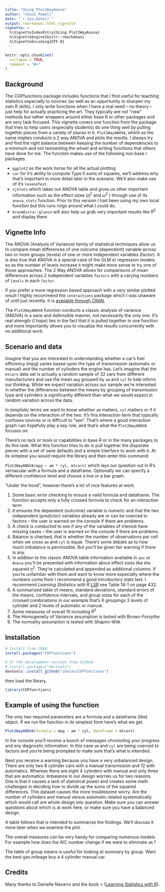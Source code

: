 ```yaml
---
title: "Using Plot2WayAnova"
author: "Chuck Powell"
date: "`r Sys.Date()`"
output: rmarkdown::html_vignette
vignette: >
  %\VignetteIndexEntry{Using Plot2WayAnova}
  %\VignetteEngine{knitr::rmarkdown}
  %\VignetteEncoding{UTF-8}
---
```


```r
knitr::opts_chunk$set(
  collapse = TRUE,
  comment = "#>"
)
```

## Background
The CGPfunctions package includes functions that I find useful for teaching
statistics especially to novices (as well as an opportunity to sharpen my own R
skills). I only write functions when I have a real need -- no theory -- just
help for actually practicing the art. They typically are not "new" methods but
rather wrappers around either base R or other packages and are very task
focused. This vignette covers one function from the package that tries to help
users (especially students) do one thing well by pulling together pieces from a
variety of places in `R`. `Plot2WayANOVA`, which as the name implies conducts a
2 way ANOVA and plots the results. I always try and find the right balance
between keeping the number of dependencies to a minimum and not reinventing the
wheel and writing functions that others have done for me. The function makes use
of the following non base r packages.

 - `ggplot2` as the work horse for all the actual plotting 
 - `car` for it's ability to compute Type II sums of squares, we'll address why
that's important in more detail later in the scenario. We'll also make use of
it's `leveneTest`.
 - `sjstats` which takes out ANOVA table and gives us other important
information such as the effect sizes ($\eta^2$ and $\omega^2$ ) through use of
its `anova_stats` function. Prior to this version I had been using my own local
function but this runs rings around what I could do.
 - `broomExtra::glance` will also help us grab very important results like $R^2$
and display them

## Vignette Info

The ANOVA (Analysis of Variance) family of statistical techniques allow us to
compare mean differences of one outcome (dependent) variable across two or more
groups (levels) of one or more independent variables (factor). It is also true
that ANOVA is a special case of the GLM or regression models so as the number of
levels increase it might make more sense to try one of those approaches. The 2
Way ANOVA allows for comparisons of mean differences across 2 independent
variables `factors` with a varying numbers of `levels` in each `factor`.

If you prefer a more regression based approach with a very similar plotted
result I highly recommend the `interactions` package which I was unaware of
until just recently.  It is [available through CRAN](https://cran.r-project.org/web/packages/interactions/index.html).

The `Plot2WayANOVA` function conducts a classic analysis of variance (ANOVA) in
a sane and defensible manner, not necessarily the only one. It's real strength
(*I hope*) lies in the fact that it is pulled together in one function and more
importantly allows you to visualize the results concurrently with no additional
work.

## Scenario and data

Imagine that you are interested in understanding whether a car's fuel efficiency
(mpg) varies based upon the type of transmission (automatic or manual) and the
number of cylinders the engine has. Let's imagine that the `mtcars` data set is
actually a random sample of 32 cars from different manufacturers and use the
mean `mpg` grouped by `am` and `cyl` to help inform our thinking. While we
expect variation across our sample we're interested in whether the differences
between the means by grouping of transmission type and cylinders is
significantly different than what we would expect in random variation across the
data.

In simplistic terms we want to know whether `am` matters, `cyl` matters or if it
depends on the interaction of the two. It's this interaction term that typically
confuses novices or is difficult to "see". That's where a good interaction graph
can hopefully play a key role, and that's what the `Plot2WayANOVA` focuses on.

There's no lack or tools or capabilities in base R or in the many packages to do
this task. What this function tries to do is pull together the disparate pieces
with a set of sane defaults and a simple interface to work with it. At its
simplest you would require the library and then enter this command:

`Plot2WayANOVA(mpg ~ am * cyl, mtcars)` which lays our question out in R's
vernacular with a formula and a dataframe. Optionally we can specify a different
confidence level and choose a line or a bar graph.

"Under the hood", however there's a lot of nice features at work.

 1. Some basic error checking to ensure a valid formula and dataframe. The
    function accepts only a fully crossed formula to check for an interaction 
    term 
 1. It ensures the dependent (outcome) variable is numeric and that the two
    independent (predictor) variables already are or can be coerced to factors
    – the user is warned on the console if there are problems.
 1. A check is conducted to see if any of the variables of interest have 
    missing cases – the user is warned on the console if there are problems.
 1. Balance is checked, that is whether the number of observations per cell
    when we cross `am` and `cyl` is equal. There's some debate as to how much
    imbalance is permissible. But you'll be given fair warning if there is any.
 1. In addition to the classic ANOVA table information available in `aov` or
    `Anova` you'll be presented with information about effect sizes like eta 
    squared $\eta^2$. They're calculated and appended as additional columns. 
    If you're unfamiliar with them and want to know more especially where the
    numbers come from I recommend a good introductory stats text. I recommend
    *Learning Statistics with R*
    [LSR](http://dj-navarro.appspot.com/lsr/lsr-0.5.1.pdf) see Table 14-1 
    on page 432.
 1. A summarized table of means, standard deviations, standard errors of the
    means, confidence intervals, and group sizes for each of the crossed
    combinations in our example that's 6 groupings 3 levels of cylinder and 2 levels
    of automatic or manual.
 1. Some measures of overall fit including $R^2$
 1. The Homogeneity of Variance assumption is tested with Brown-Forsythe 
 1. The normality assumption is tested with Shapiro-Wilk

## Installation

```r
# Install from CRAN
install.packages("CGPfunctions")

# Or the development version from GitHub
# install.packages("devtools")
devtools::install_github("ibecav/CGPfunctions")
```

then load the library.

```r
library(CGPfunctions)
```

## Example of using the function

The only two required parameters are a formula and a dataframe (like) object. If
we run the function in its simplest form here's what we get.

```r
Plot2WayANOVA(formula = mpg ~ am * cyl, dataframe = mtcars)
```

In the console you'll receive a bunch of messages chronicling your progress
and any diagnostic information. In this case `am` and `cyl` are being coerced to
factors and you're being prompted to make sure that's what is intended. 

Next you receive a warning because you have a very unbalanced design. There are
only two 8 cylinder cars with a manual transmission and 12 with automatics.
Whereas there are eight 4 cylinders with manual and only three that are
automatics. Imbalance in our design worries us for two reasons. One is that it
causes a lack of statistical power and creates some math challenges in deciding
how to divide up the sums of the squared differences. This dataset causes the
more troublesome worry. Are the number of cylinders and manual versus automatic
related systematically which would call are whole design into question.  Make sure
you can answer questions about which is at work here, or make sure you have a 
balanced design.

A table follows that is intended to summarize the findings.  We'll discuss it 
more later when we examine the plot.

The overall measures can be very handy for comparing numerous models. For example
how does the AIC number change if we were to eliminate `am` ?

The table of group means is useful for looking at summary by group.  Want the best 
gas mileage buy a 4 cylinder manual car.


## Credits

Many thanks to Danielle Navarro and the book > ([Learning Statistics with
R](http://www.compcogscisydney.com/learning-statistics-with-r.html)).

